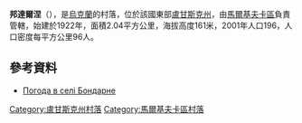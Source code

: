 {{coord|49|26|3|N|39|22|41|E|scale:100000|display=title}}

'''邦達爾涅'''（{{lang-uk|Бондарне}}），是[[烏克蘭|烏克蘭]]的村落，位於該國東部[[盧甘斯克州|盧甘斯克州]]，由[[馬爾基夫卡區|馬爾基夫卡區]]負責管轄，始建於1922年，面積2.04平方公里，海拔高度161米，2001年人口196，人口密度每平方公里96人。

==參考資料==
* [http://weather.in.ua/ua/lyganskaja/1766 Погода в селі Бондарне] {{Wayback|url=http://weather.in.ua/ua/lyganskaja/1766 |date=20160305100938 }}

{{DEFAULTSORT:Бондарне}}
[[Category:盧甘斯克州村落|Category:盧甘斯克州村落]]
[[Category:馬爾基夫卡區村落|Category:馬爾基夫卡區村落]]


{{Luhansk-geo-stub}}